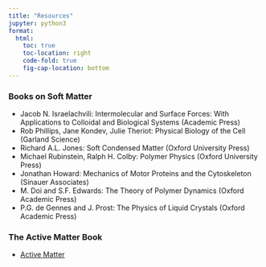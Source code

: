 ```yaml
---
title: "Resources"
jupyter: python3
format:
  html:
    toc: true
    toc-location: right
    code-fold: true
    fig-cap-location: bottom
---
```




### Books on Soft Matter

- Jacob N. Israelachvili: Intermolecular and Surface Forces: With Applications to Colloidal and Biological Systems (Academic Press)
- Rob Phillips, Jane Kondev, Julie Theriot: Physical Biology of the Cell (Garland Science)
- Richard A.L. Jones: Soft Condensed Matter (Oxford University Press)
- Michael Rubinstein, Ralph H. Colby: Polymer Physics (Oxford University Press)
- Jonathan Howard: Mechanics of Motor Proteins and the Cytoskeleton (Sinauer Associates)
- M. Doi and S.F. Edwards: The Theory of Polymer Dynamics (Oxford Academic Press)
- P.G. de Gennes and J. Prost: The Physics of Liquid Crystals (Oxford Academic Press)

### The Active Matter Book

- [Active Matter](https://fcichos)
